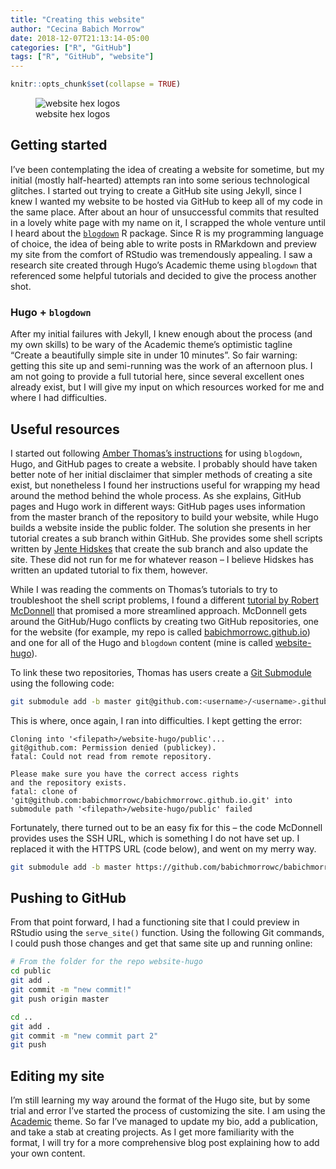 ```yaml
---
title: "Creating this website"
author: "Cecina Babich Morrow"
date: 2018-12-07T21:13:14-05:00
categories: ["R", "GitHub"]
tags: ["R", "GitHub", "website"]
---
```


```r
knitr::opts_chunk$set(collapse = TRUE)
```

![website hex logos](/Users/hellenfellows/Desktop/website-hugo/static/img/website_fig.png)

## Getting started

I've been contemplating the idea of creating a website for sometime, but my initial (mostly half-hearted) attempts ran into some serious technological glitches. I started out trying to create a GitHub site using Jekyll, since I knew I wanted my website to be hosted via GitHub to keep all of my code in the same place. After about an hour of unsuccessful commits that resulted in a lovely white page with my name on it, I scrapped the whole venture until I heard about the [`blogdown`](https://bookdown.org/yihui/blogdown/) R package. Since R is my programming language of choice, the idea of being able to write posts in RMarkdown and preview my site from the comfort of RStudio was tremendously appealing. I saw a research site created through Hugo's Academic theme using `blogdown` that referenced some helpful tutorials and decided to give the process another shot.

### Hugo + `blogdown`

After my initial failures with Jekyll, I knew enough about the process (and my own skills) to be wary of the Academic theme's optimistic tagline "Create a beautifully simple site in under 10 minutes". So fair warning: getting this site up and semi-running was the work of an afternoon plus. I am not going to provide a full tutorial here, since several excellent ones already exist, but I will give my input on which resources worked for me and where I had difficulties.

## Useful resources

I started out following [Amber Thomas's instructions](https://amber.rbind.io/blog/2016/12/19/creatingsite/) for using `blogdown`, Hugo, and GitHub pages to create a website. I probably should have taken better note of her initial disclaimer that simpler methods of creating a site exist, but nonetheless I found her instructions useful for wrapping my head around the method behind the whole process. As she explains, GitHub pages and Hugo work in different ways: GitHub pages uses information from the master branch of the repository to build your website, while Hugo builds a website inside the public folder. The solution she presents in her tutorial creates a sub branch within GitHub. She provides some shell scripts written by [Jente Hidskes](https://www.hjdskes.nl) that create the sub branch and also update the site. These did not run for me for whatever reason -- I believe Hidskes has written an updated tutorial to fix them, however.

While I was reading the comments on Thomas's tutorials to try to troubleshoot the shell script problems, I found a different [tutorial by Robert McDonnell](http://robertmyles.github.io/2017/02/01/how-to-make-a-github-pages-blog-with-rstudio-and-hugo/) that promised a more streamlined approach. McDonnell gets around the GitHub/Hugo conflicts by creating two GitHub repositories, one for the website (for example, my repo is called [babichmorrowc.github.io](https://github.com/babichmorrowc/babichmorrowc.github.io)) and one for all of the Hugo and `blogdown` content (mine is called [website-hugo](https://github.com/babichmorrowc/website-hugo)).

To link these two repositories, Thomas has users create a [Git Submodule](https://blog.github.com/2016-02-01-working-with-submodules/) using the following code:

```bash
git submodule add -b master git@github.com:<username>/<username>.github.io.git public
```

This is where, once again, I ran into difficulties. I kept getting the error:

```
Cloning into '<filepath>/website-hugo/public'...
git@github.com: Permission denied (publickey).
fatal: Could not read from remote repository.

Please make sure you have the correct access rights
and the repository exists.
fatal: clone of 'git@github.com:babichmorrowc/babichmorrowc.github.io.git' into submodule path '<filepath>/website-hugo/public' failed

```

Fortunately, there turned out to be an easy fix for this -- the code McDonnell provides uses the SSH URL, which is something I do not have set up. I replaced it with the HTTPS URL (code below), and went on my merry way.

```bash
git submodule add -b master https://github.com/babichmorrowc/babichmorrowc.github.io.git public
```

## Pushing to GitHub

From that point forward, I had a functioning site that I could preview in RStudio using the `serve_site()` function. Using the following Git commands, I could push those changes and get that same site up and running online:

```bash
# From the folder for the repo website-hugo
cd public
git add .
git commit -m "new commit!"
git push origin master

cd ..
git add .
git commit -m "new commit part 2"
git push
```


## Editing my site

I'm still learning my way around the format of the Hugo site, but by some trial and error I've started the process of customizing the site. I am using the [Academic](https://themes.gohugo.io/academic/) theme. So far I've managed to update my bio, add a publication, and take a stab at creating projects. As I get more familiarity with the format, I will try for a more comprehensive blog post explaining how to add your own content.

